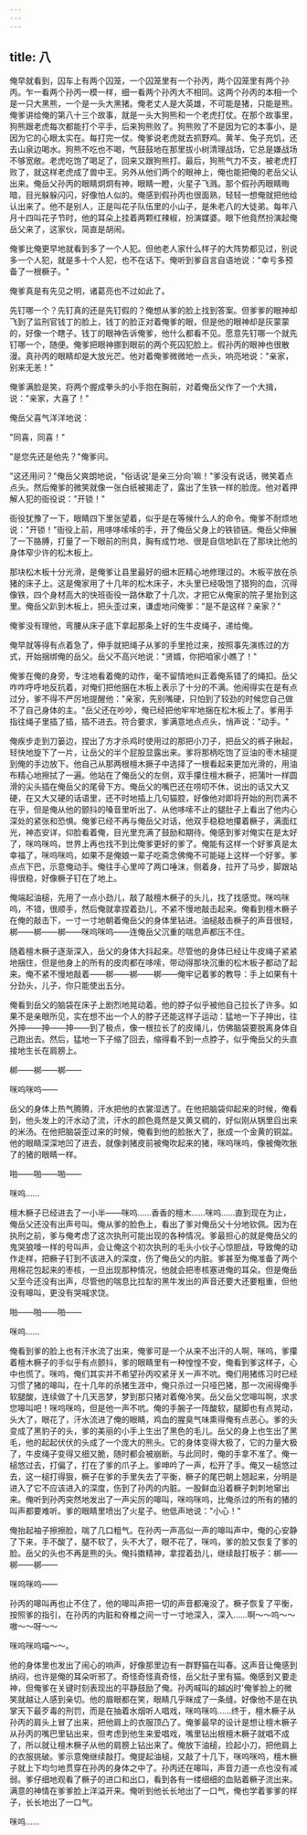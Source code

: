 ```yaml
---
---
---
```

title: 八
---




俺早就看到，囚车上有两个囚笼，一个囚笼里有一个孙丙，两个囚笼里有两个孙丙。乍一看两个孙丙一模一样，细一看两个孙丙大不相同。这两个孙丙的本相一个是一只大黑熊，一个是一头大黑猪。俺老丈人是大英雄，不可能是猪，只能是熊。俺爹讲给俺的第八十三个故事，就是一头大狗熊和一个老虎打仗。在那个故事里，狗熊跟老虎每次都能打个平手，后来狗熊败了。狗熊败了不是因为它的本事小，是因为它的心眼太实在。每打完一仗。俺爹说老虎就去抓野鸡。黄羊、兔子充饥，还去山泉边喝水。狗熊不吃也不喝，气鼓鼓地在那里拔小树清理战场，它总是嫌战场不够宽敞。老虎吃饱了喝足了，回来又跟狗熊打。最后，狗熊气力不支，被老虎打败了，就这样老虎成了兽中王。另外从他们两个的眼神上，俺也能把俺的老岳父认出来。俺岳父孙丙的眼睛炯炯有神，眼睛一瞪，火星子飞溅。那个假孙丙眼睛晦暗，目光躲躲闪闪，好像怕人似的。俺感到假孙丙也很面熟，轻轻一想俺就把他给认出来了。他不是别人，正是叫花子队伍里的小山子，是朱老八的大徒弟。每年八月十四叫花子节时，他的耳朵上挂着两颗红辣椒，扮演媒婆。眼下他竟然扮演起俺岳父来了，这家伙，简直是胡闹。

俺爹比俺更早地就看到多了一个人犯。但他老人家什么样子的大阵势都见过，别说多一个人犯，就是多十个人犯，也不在话下。俺听到爹自言自语地说："幸亏多预备了一根橛子。"

俺爹真是有先见之明，诸葛亮也不过如此了。

先钉哪一个？先钉真的还是先钉假的？俺想从爹的脸上找到答案。但爹爹的眼神却飞到了监刑官钱丁的脸上，钱丁的脸正对着俺爹的眼，但是他的眼神却是灰蒙蒙的，好像一个瞎子。钱丁的眼神告诉俺爹，他什么都看不见。愿意先钉哪一个就先钉哪一个，随便。俺爹把眼神挪到眼前的两个死囚犯脸上。假孙丙的眼神也很散漫。真孙丙的眼睛却是大放光芒。他对着俺爹微微地一点头，响亮地说："亲家，别来无恙！"

俺爹满脸是笑，将两个握成拳头的小手抱在胸前，对着俺岳父作了一个大揖，说："亲家，大喜了！"

俺岳父喜气洋洋地说：

"同喜，同喜！"

"是您先还是他先？"俺爹问。

"这还用问？"俺岳父爽朗地说，"俗话说'是亲三分向'嘛！"爹没有说话，微笑着点点头。然后俺爹的微笑就像一张白纸被揭走了，露出了生铁一样的脸庞。他对着押解人犯的衙役说："开锁！"

衙役犹豫了一下，眼睛四下里张望着，似乎是在等候什么人的命令。俺爹不耐烦地说："开锁！"衙役上前，用哆哆嗦嗦的手，开了俺岳父身上的铁锁链。俺岳父伸展了一下胳膊，打量了一下眼前的刑具，胸有成竹地、很是自信地趴在了那块比他的身体窄少许的松木板上。

那块松木板十分光滑，是俺爹让县里最好的细木匠精心地修理过的。木板平放在杀猪的床子上。这是俺家用了十几年的松木床子，木头里已经吸饱了猎狗的血，沉得像铁，四个身材高大的快班衙役一路休歇了十几次，才把它从俺家的院子里抬到这里。俺岳父趴到木板上，把头歪过来，谦虚地问俺爹："是不是这样？亲家？"

俺爹没有理他，弯腰从床子底下拿起那条上好的生牛皮绳子，递给俺。

俺早就等得有点着急了，伸手就把绳子从爹的手里抢过来，按照事先演练过的方式，开始捆绑俺的岳父。岳父不高兴地说："贤婿，你把咱家小瞧了！"

俺爹在俺的身旁，专注地看着俺的动作，毫不留情地纠正着俺系错了的绳扣。岳父咋咋呼呼地反抗着，对俺们把他捆在木板上表示了十分的不满。他闹得实在是有点过分，爹不得不严厉地提醒他："亲家，先别嘴硬，只怕到了较劲的时候您自己做不了自己身体的主。"岳父还在吵吵，俺已经把他牢牢地捆在松木板上了。爹用手指往绳子里插了插，插不进去。符合要求，爹满意地点点头，悄声说："动手。"

俺疾步走到刀篓边，捏出了方才杀鸡时使用过的那把小刀子，把岳父的裤子揪起，轻快地旋下了一片，让岳父的半个屁股显露出来。爹将那柄吃饱了豆油的枣木槌提到俺的手边放下。他自己从那两根檀木撅子中选择了一根看起来更加光滑的，用油布精心地擦拭了一遍。他站在了俺岳父的左侧，双手攥住檀木橛子，把蒲叶一样圆滑的尖头插在俺岳父的尾骨下方。俺岳父的嘴巴还在唠叨不休，说出的话又大又硬，在又大又硬的话语里，还不时地插上几句猫腔，好像他对即将开始的刑罚满不在乎，但是俺从他的颤抖的嗓音里听出了、从他哆嗦不止的腿肚子上看出了他内心深处的紧张和恐惧。俺爹已经不再与俺岳父对话，他双手稳稳地攥着橛子，满面红光，神态安详，仰脸看着俺，目光里充满了鼓励和期待。俺感到爹对俺实在是太好了，咪呜咪呜，世界上再也找不到比俺爹更好的爹了。俺能有这样一个好爹真是太幸福了，咪呜咪呜，如果不是俺娘一辈子吃斋念佛俺不可能碰上这样一个好爹。爹点点下巴，示意俺动手。俺往手心里啐了两口唾沫，侧着身，拉开了马步，脚跟站得很稳，好像橛子钉在了地上。

俺端起油槌，先用了一点小劲儿，敲了敲檀木橛子的头儿，找了找感觉。咪呜咪呜，不错，很顺手，然后俺就拿捏着劲儿，不紧不慢地敲击起来。俺看到檀木橛子在俺的敲击下，一寸一寸地朝着俺岳父的身体里钻进。油槌敲击橛子的声音很轻，梆——梆——梆——咪呜咪呜——连俺岳父沉重的喘息声都压不住。

随着檀木橛子逐渐深入，岳父的身体大抖起来。尽管他的身体已经让牛皮绳子紧紧地捆住，但是他身上的所有的皮肉都在哆嗦，带动得那块沉重的松木板子都动了起来。俺不紧不慢地敲着——梆——梆——梆——俺牢记着爹的教导：手上如果有十分劲头，儿子，你只能使出五分。

俺看到岳父的脑袋在床子上剧烈地晃动着。他的脖子似乎被他自己拉长了许多。如果不是亲眼所见，实在想不出一个人的脖子还能这样子运动：猛地一下子抻出，往外抻——抻——抻——到了极点，像一根拉长了的皮绳儿，仿佛脑袋要脱离身体自己跑出去。然后，猛地一下子缩了回去，缩得看不到一点脖子，似乎俺岳父的头直接地生长在肩膀上。

梆——梆——梆——

咪呜咪呜——

岳父的身体上热气腾腾，汗水把他的衣裳湿透了。在他把脑袋仰起来的时候，俺看到，他头发上的汗水动了流，汗水的颜色竟然是又黄又稠的，好似刚从锅里舀出来的米汤。在他把脑袋歪过来的时候，俺看到他的脸胀大了，胀成一个金黄的铜盆。他的眼睛深深地凹了进去，就像剥猪皮前被俺吹起来的猪，咪呜咪呜，像被俺吹胀了的猪的眼睛一样。

啪——啪——啪——

咪呜……

檀木橛子已经进去了一小半——咪呜……香香的檀木……咪呜……直到现在为止，俺岳父还没有出声号叫。俺从爹的脸色上，看出了爹对俺岳父十分地钦佩。因为在执刑之前，爹与俺考虑了这次执刑可能出现的各种情况。爹最担心的就是俺岳父的鬼哭狼嚎一样的号叫声，会让俺这个初次执刑的毛头小伙子心惊胆战，导致俺的动作走样，把橛子钉到不该进入的深度，伤了俺岳父的内脏。爹甚至为俺准备了两个用棉花包起来的枣核，一旦出现那种情况，他就会把枣核塞进俺的耳朵。但是俺岳父至今还没有出声，尽管他的喘息比拉犁的黑牛发出的声音还要大还要粗重，但他没有嗥叫，更没有哭喊求饶。

啪——啪——啪——

咪呜……

俺看到爹的脸上也有汗水流了出来，俺爹可是一个从来不出汗的人啊，咪呜，爹攥着檀木橛子的手似乎有点颤抖，爹的眼睛里有一种惶惶不安，俺看到爹这样子，心中也慌了。咪呜，俺们其实并不希望孙丙咬紧牙关一声不吭。俺们用猪练习时已经习惯了猪的嗥叫，在十几年的杀猪生涯中，俺只杀过一只哑巴猪，那一次闹得俺手软腿酸，连续做了十几天恶梦，梦到那只猪对着俺冷笑。岳父岳父您嗥叫啊，求求您嗥叫吧！咪呜咪呜，但是他一声不吭。俺的手腕子一阵酸软，腿脚也有点晃动，头大了，眼花了，汗水流进了俺的眼睛，鸡血的腥臭气味熏得俺有点恶心。爹的头变成了黑豹子的头，爹的美丽的小手上生出了黑色的毛儿。岳父的身上也生出了黑毛，他的起起伏伏的头成了一个庞大的熊头。它的身体变得大极了，它的力量大极了，牛皮绳子变得又细又脆，随时都会被崩断。与此同时，俺的手拿不准了。俺一槌悠过去，打偏了，打在了爹的爪子上。爹呻吟了一声，松开了手。俺又一槌悠过去，这一槌打得狠，橛子在爹的手里失去了平衡，橛子的尾巴朝上翘起来，分明是进入了它不应该进入的深度，伤到了孙丙的内脏。一股鲜血沿着橛子刺刺地窜出来。俺听到孙丙突然地发出了一声尖厉的嗥叫，咪呜咪呜，比俺杀过的所有的猪的叫声都要难听。爹的眼睛里喷出了火星子。他低声地说："小心！"

俺抬起袖子擦擦脸，喘了几口粗气。在孙丙一声高似一声的嗥叫声中，俺的心安静了下来，手不酸了，腿不软了，头不大了，眼不花了，咪呜，爹的脸又恢复了爹的脸。岳父的头也不再是熊的头。俺抖擞精神，拿捏着劲儿，继续敲打板子：梆——梆——梆——

咪呜咪呜——

孙丙的嗥叫再也止不住了，他的嗥叫声把一切的声音都淹没了。橛子恢复了平衡，按照爹的指引，在孙丙的内脏和脊椎之间一寸一寸地深入，深入……啊～～呜～～嗷～～呀～～

咪呜咪呜喵～～。

他的身体里也发出了闹心的响声，好像那里边有一群野猫在叫春。这声音让俺感到纳闷，也许是俺的耳朵听邪了。奇怪奇怪真奇怪，岳父肚子里有猫。俺感到又要走神，但俺爹在关键时刻表现出的平静鼓励了俺。孙丙喊叫的越凶时'俺爹脸上的微笑就越让人感到亲切。他的眉眼都在笑，眼睛几乎眯成了一条缝。好像他不是在执掌天下最歹毒的刑罚，而是在抽着水烟听人唱戏，咪呜咪呜……终于，檀木橛子从孙丙的肩头上冒了出来，把他肩上的衣服顶凸了。俺爹最早的设计是想让檀木橛子从孙丙的嘴巴里钻出来，但考虑到他生来爱唱戏，嘴里钻出根檀木橛子就唱不成了，所以就让檀木橛子从他的肩膀上钻出来了。俺放下油槌，捡起小刀，把他肩上的衣服挑破。爹示意俺继续敲打。俺提起油槌，又敲了十几下，咪呜咪呜，檀木橛子就上下均匀地贯穿在孙丙的身体之中了。孙丙还在嗥叫，声音力道一点也没有减弱。爹仔细地观看了橛子的进口和出口，看到各有一缕细细的血贴着橛子流出来。满意的神情在爹爹脸上洋溢开来。俺听到他长长地出了一口气，俺也学着爹爹的样子，长长地出了一口气。

咪呜……